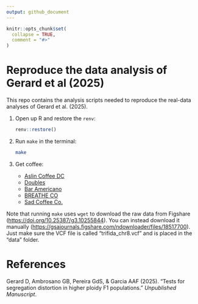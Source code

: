 ```yaml
---
output: github_document
---
```


<!-- README.md is generated from README.Rmd. Please edit that file -->

```r
knitr::opts_chunk$set(
  collapse = TRUE,
  comment = "#>"
)
```

# Reproduce the data analysis of Gerard et al (2025)

<!-- badges: start -->
<!-- badges: end -->

This repo contains the analysis scripts needed to reproduce the real-data analyses of Gerard et al. (2025).

1. Open up R and restore the `renv`:

    ``` r
    renv::restore()
    ```

2. Run `make` in the terminal:

    ``` bash
    make
    ```

3. Get coffee:
    - [Aslin Coffee DC](https://maps.app.goo.gl/n8vVbjkwwrC9fiyy5)
    - [Doubles](https://maps.app.goo.gl/CXNaN1HpgVxZDk9h6)
    - [Bar Americano](https://maps.app.goo.gl/U6XJmTazJssadUS4A)
    - [BREATHE CO](https://maps.app.goo.gl/CpVTvioWjSbm8zWx5)
    - [Sad Coffee Co.](https://maps.app.goo.gl/KYKTVSi57dWizNTQA)

Note that running `make` uses `wget` to download the raw data from Figshare (<https://doi.org/10.25387/g3.10255844>). You can instead download it manually (<https://gsajournals.figshare.com/ndownloader/files/18517700>). Just make sure the VCF file is called "trifida_chr8.vcf" and is placed in the "data" folder.

# References

Gerard D, Ambrosano GB, Pereira GdS, & Garcia AAF (2025). "Tests for segregation distortion in higher ploidy F1 populations." *Unpublished Manuscript*.
